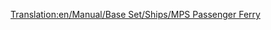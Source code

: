 [[Translation:en/Manual/Base Set/Ships/MPS Passenger Ferry]]

{{nl/Manual/Base Set/Ships/Schepen|Afbeelding=[[File:en/Manual/Base Set/Ships/Ferry.png|MPS veerboot]]
|Naam=MPS veerboot
|Kosten=£18,279 ($36,558)
|Snelheid=32 km/h (20 mph)
|Onderhoudskosten=£1,476 ($2,952)
|Ontworpen=1926 	
|Levensduur=30
|Capaciteit=100 passagiers
|Omschrijving=De MPS veerboot is een trage passagiersveerboot ontworpen voor verbindingen tussen 2 havens over een lange afstand.
|Real-life=Fictief. MPS is een acroniem voor Microprose, de originele uitgever van Transport Tycoon.
}}